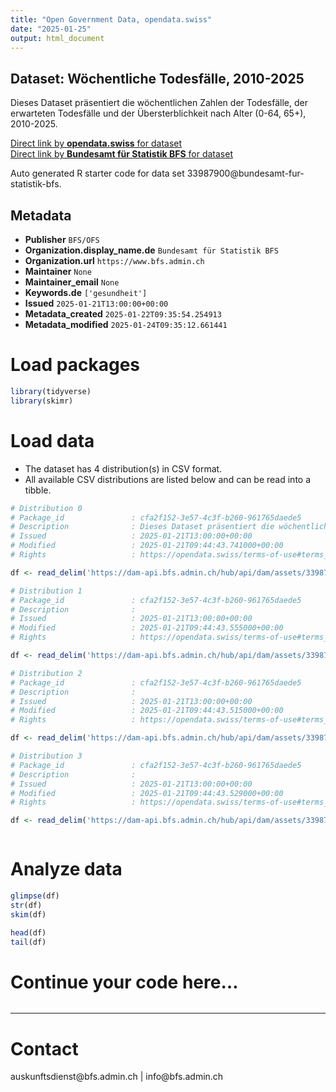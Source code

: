 ```yaml
---
title: "Open Government Data, opendata.swiss"
date: "2025-01-25"
output: html_document
---
```


## Dataset: Wöchentliche Todesfälle, 2010-2025

Dieses Dataset präsentiert die wöchentlichen Zahlen der Todesfälle, der erwarteten Todesfälle und der Übersterblichkeit nach Alter (0-64, 65+), 2010-2025.

[Direct link by **opendata.swiss** for dataset](https://opendata.swiss/de/dataset/wochentliche-todesfalle-2010-20241)<br>
[Direct link by **Bundesamt für Statistik BFS** for dataset](https://www.bfs.admin.ch/asset/de/ts-d-14.03.04.03-wr)

Auto generated R starter code for data set 33987900@bundesamt-fur-statistik-bfs.

## Metadata

- **Publisher** `BFS/OFS`
- **Organization.display_name.de** `Bundesamt für Statistik BFS`
- **Organization.url** `https://www.bfs.admin.ch`
- **Maintainer** `None`
- **Maintainer_email** `None`
- **Keywords.de** `['gesundheit']`
- **Issued** `2025-01-21T13:00:00+00:00`
- **Metadata_created** `2025-01-22T09:35:54.254913`
- **Metadata_modified** `2025-01-24T09:35:12.661441`


# Load packages

```r

library(tidyverse)
library(skimr)

```

# Load data

-   The dataset has 4 distribution(s) in CSV format.
-   All available CSV distributions are listed below and can be read into a tibble.

```r

# Distribution 0
# Package_id               : cfa2f152-3e57-4c3f-b260-961765daede5
# Description              : Dieses Dataset präsentiert die wöchentlichen Zahlen der Todesfälle, der erwarteten Todesfälle und der Übersterblichkeit nach Alter (0-64, 65+), 2010-2025.
# Issued                   : 2025-01-21T13:00:00+00:00
# Modified                 : 2025-01-21T09:44:43.741000+00:00
# Rights                   : https://opendata.swiss/terms-of-use#terms_by_ask

df <- read_delim('https://dam-api.bfs.admin.ch/hub/api/dam/assets/33987926/master')

# Distribution 1
# Package_id               : cfa2f152-3e57-4c3f-b260-961765daede5
# Description              : 
# Issued                   : 2025-01-21T13:00:00+00:00
# Modified                 : 2025-01-21T09:44:43.555000+00:00
# Rights                   : https://opendata.swiss/terms-of-use#terms_by_ask

df <- read_delim('https://dam-api.bfs.admin.ch/hub/api/dam/assets/33987912/master')

# Distribution 2
# Package_id               : cfa2f152-3e57-4c3f-b260-961765daede5
# Description              : 
# Issued                   : 2025-01-21T13:00:00+00:00
# Modified                 : 2025-01-21T09:44:43.515000+00:00
# Rights                   : https://opendata.swiss/terms-of-use#terms_by_ask

df <- read_delim('https://dam-api.bfs.admin.ch/hub/api/dam/assets/33987922/master')

# Distribution 3
# Package_id               : cfa2f152-3e57-4c3f-b260-961765daede5
# Description              : 
# Issued                   : 2025-01-21T13:00:00+00:00
# Modified                 : 2025-01-21T09:44:43.529000+00:00
# Rights                   : https://opendata.swiss/terms-of-use#terms_by_ask

df <- read_delim('https://dam-api.bfs.admin.ch/hub/api/dam/assets/33987917/master')



```

# Analyze data

```r

glimpse(df)
str(df)
skim(df)

head(df)
tail(df)

```

# Continue your code here...

```r

```

------------------------------------------------------------------------

# Contact

auskunftsdienst@bfs.admin.ch | info@bfs.admin.ch
